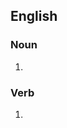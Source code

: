 {{also|Stunts}}

==English==

===Noun===
{{head|en|noun form}}

# {{plural of|stunt|lang=en}}

===Verb===
{{head|en|verb form}}

# {{en-third-person singular of|stunt}}